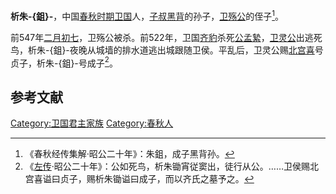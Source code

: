 {{About|衛殤公的侄子|魯國的將領|析朱鉏 (魯國)}} 

{{模板:Infobox 先秦人物
|名称= 析朱-{鉏}-
|图像=
|图说=
|姓=[[姬姓|姬]]
|氏=析
|名=-{鉏}-
|字=
|别名=
|别字=
|谥号=成
|时代=春秋
|国家=[[卫国|卫]]
|身份=
|出生=
|逝世=
|在位=
|父=
|母=
|正妻=
|妾=
|子女=
|太子=
}}
'''析朱-{鉏}-'''，中国[[春秋时期|春秋时期]][[卫国|卫国]]人，[[子叔黑背|子叔黑背]]的孙子，[[卫殇公|卫殇公]]的侄子<ref>《春秋经传集解·昭公二十年》：朱鉏，成子黑背孙。</ref>。

前547年[[二月初七|二月初七]]，卫殇公被杀。前522年，卫国[[齐豹|齐豹]]杀死[[公孟縶|公孟縶]]，[[卫灵公|卫灵公]]出逃死鸟，析朱-{鉏}-夜晚从城墙的排水道逃出城跟随卫侯。平乱后，卫灵公赐[[北宫喜|北宫喜]]号贞子，析朱-{鉏}-号成子<ref>《[[左传|左传]]·昭公二十年》：公如死鸟，析朱锄宵従窦出，徒行从公。……卫侯赐北宫喜谥曰贞子，赐析朱锄谥曰成子，而以齐氏之墓予之。</ref>。

==参考文献==
{{Reflist}}

[[Category:卫国君主家族|Category:卫国君主家族]]
[[Category:春秋人|Category:春秋人]]